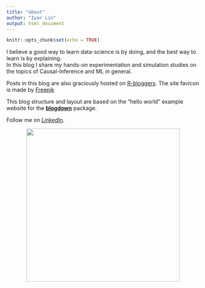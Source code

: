 ```yaml
---
title: "about"
author: "Iyar Lin"
output: html_document
---
```


```r
knitr::opts_chunk$set(echo = TRUE)
```

I believe a good way to learn data-science is by doing, and the best way to learn is by explaining.  
In this blog I share my hands-on experimentation and simulation studies on the topics of Causal-Inference and ML in general.

Posts in this blog are also graciously hosted on [R-bloggers](https://www.r-bloggers.com/). The site favicon is made by [Freepik](https://www.freepik.com/?__hstc=57440181.d99a26d4bbbe2eb075a749c73a4e3646.1558271135651.1558271135651.1558271135651.1&__hssc=57440181.1.1558271135652&__hsfp=3347895157)

This blog structure and layout are based on the "hello world" example website for the [**blogdown**](https://github.com/rstudio/blogdown) package.

Follow me on [LinkedIn](www.linkedin.com/comm/mynetwork/discovery-see-all?usecase=PEOPLE_FOLLOWS&followMember=iyar-lin).

<p align="center">
![](/./about_files/portrait.png){width=400px height=400px}
</p>
